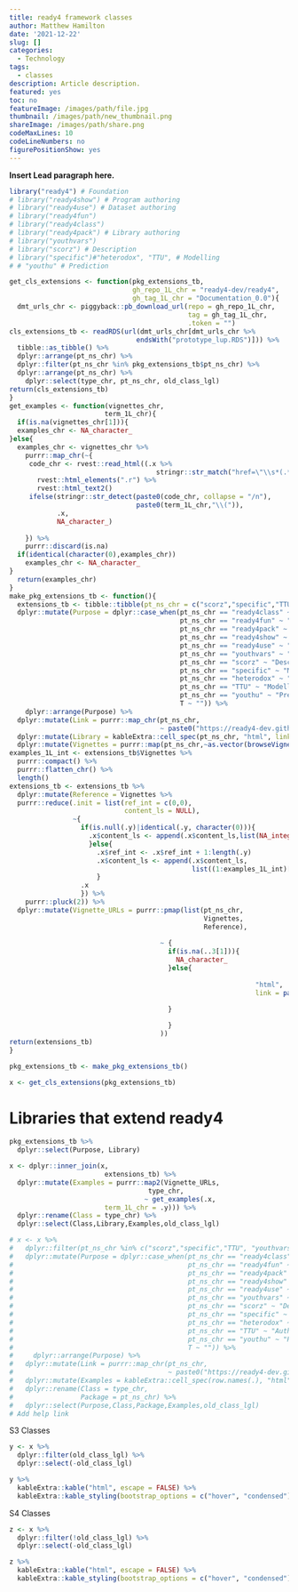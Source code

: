 ```yaml
---
title: ready4 framework classes
author: Matthew Hamilton
date: '2021-12-22'
slug: []
categories:
  - Technology
tags:
  - classes
description: Article description.
featured: yes
toc: no
featureImage: /images/path/file.jpg
thumbnail: /images/path/new_thumbnail.png
shareImage: /images/path/share.png
codeMaxLines: 10
codeLineNumbers: no
figurePositionShow: yes
---
```


**Insert Lead paragraph here.**

```r
library("ready4") # Foundation
# library("ready4show") # Program authoring
# library("ready4use") # Dataset authoring
# library("ready4fun") 
# library("ready4class") 
# library("ready4pack") # Library authoring
# library("youthvars")
# library("scorz") # Description
# library("specific")#"heterodox", "TTU", # Modelling
# # "youthu" # Prediction
```

```r
get_cls_extensions <- function(pkg_extensions_tb,
                               gh_repo_1L_chr = "ready4-dev/ready4",
                               gh_tag_1L_chr = "Documentation_0.0"){
  dmt_urls_chr <- piggyback::pb_download_url(repo = gh_repo_1L_chr,
                                             tag = gh_tag_1L_chr,
                                             .token = "")
cls_extensions_tb <- readRDS(url(dmt_urls_chr[dmt_urls_chr %>% 
                                endsWith("prototype_lup.RDS")])) %>%
  tibble::as_tibble() %>%
  dplyr::arrange(pt_ns_chr) %>%
  dplyr::filter(pt_ns_chr %in% pkg_extensions_tb$pt_ns_chr) %>%
  dplyr::arrange(pt_ns_chr) %>%
    dplyr::select(type_chr, pt_ns_chr, old_class_lgl)
return(cls_extensions_tb)
}
get_examples <- function(vignettes_chr,
                        term_1L_chr){
  if(is.na(vignettes_chr[1])){
  examples_chr <- NA_character_
}else{
  examples_chr <- vignettes_chr %>%
    purrr::map_chr(~{
     code_chr <- rvest::read_html((.x %>% 
                                     stringr::str_match("href=\"\\s*(.*?)\\s*\" style"))[,2]) %>%
       rvest::html_elements(".r") %>% 
       rvest::html_text2()
     ifelse(stringr::str_detect(paste0(code_chr, collapse = "/n"),
                                paste0(term_1L_chr,"\\(")),
            .x,
            NA_character_)
     
    }) %>%
    purrr::discard(is.na)
  if(identical(character(0),examples_chr))
    examples_chr <- NA_character_
}
  return(examples_chr)
}
make_pkg_extensions_tb <- function(){
  extensions_tb <- tibble::tibble(pt_ns_chr = c("scorz","specific","TTU", "youthvars","ready4show","ready4use","ready4fun","ready4class","ready4pack","youthu")) %>%
  dplyr::mutate(Purpose = dplyr::case_when(pt_ns_chr == "ready4class" ~ "Authoring (code - classes)",
                                           pt_ns_chr == "ready4fun" ~ "Authoring (code - functions)",
                                           pt_ns_chr == "ready4pack" ~ "Authoring (code - libraries)",
                                           pt_ns_chr == "ready4show" ~ "Authoring (code - programs)",
                                           pt_ns_chr == "ready4use" ~ "Authoring (datasets)",
                                           pt_ns_chr == "youthvars" ~ "Description (datasets)",
                                           pt_ns_chr == "scorz" ~ "Description (variable scoring)",
                                           pt_ns_chr == "specific" ~ "Modelling (inverse problems)",
                                           pt_ns_chr == "heterodox" ~ "Modelling (heterogeneity)",
                                           pt_ns_chr == "TTU" ~ "Modelling (health utility)",
                                           pt_ns_chr == "youthu" ~ "Prediction (health utility)",
                                           T ~ "")) %>%
    dplyr::arrange(Purpose) %>%
  dplyr::mutate(Link = purrr::map_chr(pt_ns_chr,
                                      ~ paste0("https://ready4-dev.github.io/",.x,"/articles/",.x,".html"))) %>%
  dplyr::mutate(Library = kableExtra::cell_spec(pt_ns_chr, "html", link = Link)) %>%
  dplyr::mutate(Vignettes = purrr::map(pt_ns_chr,~as.vector(browseVignettes(.x)[[.x]][,7]) %>% purrr::keep(~startsWith(.x,"V_")) %>% sort()))
examples_1L_int <- extensions_tb$Vignettes %>% 
  purrr::compact() %>% 
  purrr::flatten_chr() %>% 
  length()
extensions_tb <- extensions_tb %>%
  dplyr::mutate(Reference = Vignettes %>% 
  purrr::reduce(.init = list(ref_int = c(0,0),
                             content_ls = NULL),
                ~{
                  if(is.null(.y)|identical(.y, character(0))){
                    .x$content_ls <- append(.x$content_ls,list(NA_integer_))
                    }else{
                      .x$ref_int <- .x$ref_int + 1:length(.y)
                      .x$content_ls <- append(.x$content_ls,
                                              list((1:examples_1L_int)[.x$ref_int]))
                      }
                  .x
                  }) %>%
    purrr::pluck(2)) %>%
  dplyr::mutate(Vignette_URLs = purrr::pmap(list(pt_ns_chr,
                                                 Vignettes,
                                                 Reference),
                                            
                                      ~ {
                                        if(is.na(..3[1])){
                                          NA_character_
                                        }else{
                                                                                  kableExtra::cell_spec(..3, 
                                                              "html", 
                                                              link = paste0("https://ready4-dev.github.io/",..1,"/articles/",..2
                                                                            ))
                                        }

                                        }
                                      ))
return(extensions_tb)
}

```

```r
pkg_extensions_tb <- make_pkg_extensions_tb()
```

```r
x <- get_cls_extensions(pkg_extensions_tb)
```

# Libraries that extend ready4

```r
pkg_extensions_tb %>%
  dplyr::select(Purpose, Library)
```


```r
x <- dplyr::inner_join(x,
                        extensions_tb) %>%
  dplyr::mutate(Examples = purrr::map2(Vignette_URLs,
                                   type_chr,
                                  ~ get_examples(.x,
                        term_1L_chr = .y))) %>%
  dplyr::rename(Class = type_chr) %>%
  dplyr::select(Class,Library,Examples,old_class_lgl)
```


```r
# x <- x %>%
#   dplyr::filter(pt_ns_chr %in% c("scorz","specific","TTU", "youthvars","ready4show","ready4use","ready4fun","ready4class","ready4pack","youthu")) %>%
#   dplyr::mutate(Purpose = dplyr::case_when(pt_ns_chr == "ready4class" ~ "Authoring (code - classes)",
#                                            pt_ns_chr == "ready4fun" ~ "Authoring (code - functions)",
#                                            pt_ns_chr == "ready4pack" ~ "Authoring (code - libraries)",
#                                            pt_ns_chr == "ready4show" ~ "Authoring (code - programs)",
#                                            pt_ns_chr == "ready4use" ~ "Authoring (datasets)",
#                                            pt_ns_chr == "youthvars" ~ "Description (datasets)",
#                                            pt_ns_chr == "scorz" ~ "Description (variable scoring)",
#                                            pt_ns_chr == "specific" ~ "Modelling (inverse problems)",
#                                            pt_ns_chr == "heterodox" ~ "Modelling (heterogeneity)",
#                                            pt_ns_chr == "TTU" ~ "Authoring (utility mapping)",
#                                            pt_ns_chr == "youthu" ~ "Prediction (utility)",
#                                            T ~ "")) %>%
#     dplyr::arrange(Purpose) %>%
#   dplyr::mutate(Link = purrr::map_chr(pt_ns_chr,
#                                       ~ paste0("https://ready4-dev.github.io/",.x,"/articles/",.x,".html"))) %>%
#   dplyr::mutate(Examples = kableExtra::cell_spec(row.names(.), "html", link = Link)) %>%
#   dplyr::rename(Class = type_chr,
#                 Package = pt_ns_chr) %>%
#   dplyr::select(Purpose,Class,Package,Examples,old_class_lgl)
# Add help link
```

S3 Classes

```r
y <- x %>%
  dplyr::filter(old_class_lgl) %>%
  dplyr::select(-old_class_lgl)
```

```r
y %>%
  kableExtra::kable("html", escape = FALSE) %>%
  kableExtra::kable_styling(bootstrap_options = c("hover", "condensed"))
```

S4 Classes

```r
z <- x %>%
  dplyr::filter(!old_class_lgl) %>%
  dplyr::select(-old_class_lgl)
```
```r
z %>%
  kableExtra::kable("html", escape = FALSE) %>%
  kableExtra::kable_styling(bootstrap_options = c("hover", "condensed"))
```



